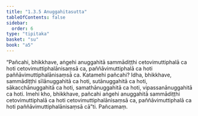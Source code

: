 ```yaml
---
title: "1.3.5 Anuggahitasutta"
tableOfContents: false
sidebar:
  order: 6
type: "tipitaka"
basket: "su"
book: "a5"
---
```



<DynamicBreadcrumb />

<Division number="25" book="a5" bookNo="16" page="17">

<Paragraph number="92" book="a5">
“Pañcahi, bhikkhave, aṅgehi anuggahitā sammādiṭṭhi cetovimuttiphalā ca hoti cetovimuttiphalānisaṃsā ca, paññāvimuttiphalā ca hoti paññāvimuttiphalānisaṃsā ca.
</Paragraph>

<Paragraph number="93" book="a5">
Katamehi pañcahi? Idha, bhikkhave, sammādiṭṭhi sīlānuggahitā ca hoti, sutānuggahitā ca hoti, sākacchānuggahitā ca hoti, samathānuggahitā ca hoti, vipassanānuggahitā ca hoti. Imehi kho, bhikkhave, pañcahi aṅgehi anuggahitā sammādiṭṭhi cetovimuttiphalā ca hoti cetovimuttiphalānisaṃsā ca, paññāvimuttiphalā ca hoti paññāvimuttiphalānisaṃsā cā”ti.

</Paragraph>
</Division>

<Paragraph number="94" type="center" book="a5">
Pañcamaṃ.
</Paragraph>